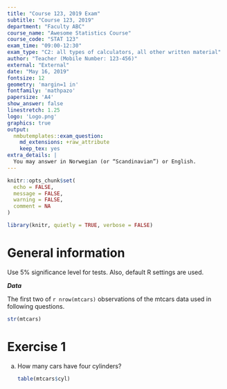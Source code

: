 ```yaml
---
title: "Course 123, 2019 Exam"
subtitle: "Course 123, 2019"
department: "Faculty ABC"
course_name: "Awesome Statistics Course"
course_code: "STAT 123"
exam_time: "09:00-12:30"
exam_type: "C2: all types of calculators, all other written material"
author: "Teacher (Mobile Number: 123-456)"
external: "External"
date: "May 16, 2019"
fontsize: 12
geometry: 'margin=1 in'
fontfamily: 'mathpazo'
papersize: 'A4'
show_answer: false
linestretch: 1.25
logo: 'Logo.png'
graphics: true
output:
  nmbutemplates::exam_question:
    md_extensions: +raw_attribute
    keep_tex: yes
extra_details: |
  You may answer in Norwegian (or “Scandinavian”) or English.
---
```


```r
knitr::opts_chunk$set(
  echo = FALSE,
  message = FALSE,
  warning = FALSE,
  comment = NA
)
```

```r
library(knitr, quietly = TRUE, verbose = FALSE)
```

# General information

Use 5% significance level for tests. Also, default R settings are used.

***Data***

The first two of `r nrow(mtcars)` observations of the mtcars data used in following questions.

```r
str(mtcars)
```

# Exercise 1

a) How many cars have four cylinders?

    ```{=latex}
    \ifans
    \begin{answer}
    ```
        
    ```r
    table(mtcars$cyl)
    ```

    ```{=latex}
    \end{answer}
    \fi
    ```


